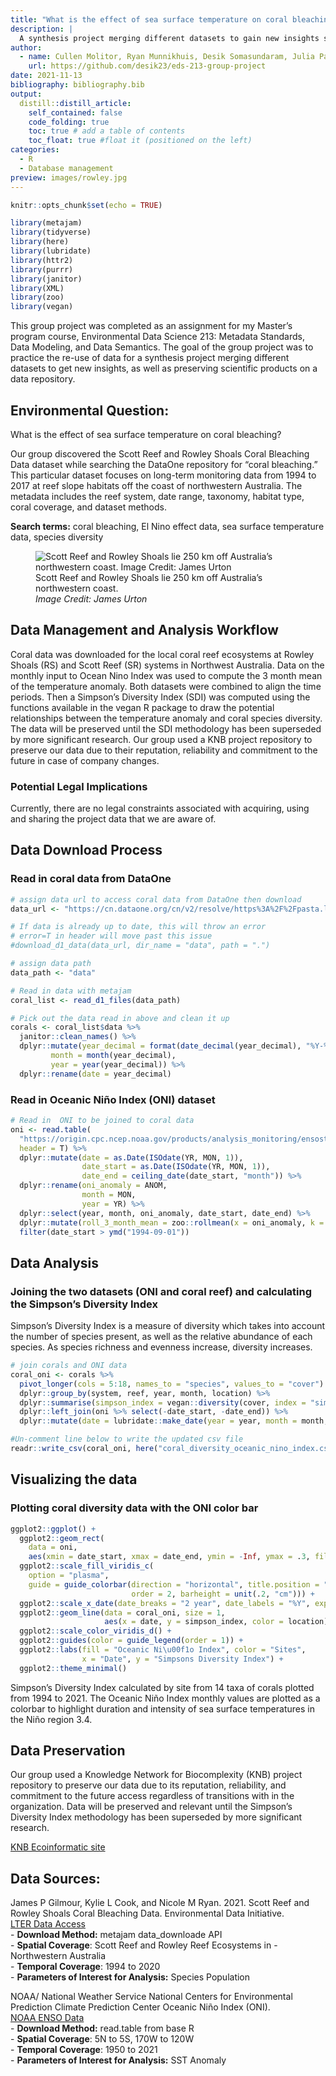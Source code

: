 ```yaml
---
title: "What is the effect of sea surface temperature on coral bleaching?"
description: |
  A synthesis project merging different datasets to gain new insights sea surface temperature on coral bleaching.
author:
  - name: Cullen Molitor, Ryan Munnikhuis, Desik Somasundaram, Julia Parish
    url: https://github.com/desik23/eds-213-group-project
date: 2021-11-13
bibliography: bibliography.bib
output:
  distill::distill_article:
    self_contained: false
    code_folding: true
    toc: true # add a table of contents
    toc_float: true #float it (positioned on the left)
categories:
  - R
  - Database management
preview: images/rowley.jpg
---
```


```r
knitr::opts_chunk$set(echo = TRUE)
```

```r
library(metajam)
library(tidyverse)
library(here)
library(lubridate)
library(httr2)
library(purrr)
library(janitor)
library(XML)
library(zoo)
library(vegan)
```

This group project was completed as an assignment for my Master's program course, Environmental Data Science 213: Metadata Standards, Data Modeling, and Data Semantics. The goal of the group project was to practice the re-use of data for a synthesis project merging different datasets to get new insights, as well as preserving scientific products on a data repository.

## Environmental Question:
What is the effect of sea surface temperature on coral bleaching?

Our group discovered the Scott Reef and Rowley Shoals Coral Bleaching Data dataset while searching the DataOne repository for “coral bleaching.” This particular dataset focuses on long-term monitoring data from 1994 to 2017 at reef slope habitats off the coast of northwestern Australia. The metadata includes the reef system, date range, taxonomy, habitat type, coral coverage, and dataset methods. 

**Search terms:** coral bleaching, El Nino effect data, sea surface temperature data, species diversity

![Scott Reef and Rowley Shoals lie 250 km off Australia’s northwestern coast.<br>
*Image Credit: James Urton*](images/scott_reef_map.png)

## Data Management and Analysis Workflow

Coral data was downloaded for the local coral reef ecosystems at Rowley Shoals (RS) and Scott Reef (SR) systems in Northwest Australia. Data on the monthly input to Ocean Nino Index was used to compute the 3 month mean of the temperature anomaly. Both datasets were combined to align the time periods. Then a Simpson’s Diversity Index (SDI) was computed using the functions available in the vegan R package to draw the potential relationships between the temperature anomaly and coral species diversity. The data will be preserved until the SDI methodology has been superseded by more significant research. Our group used a KNB project repository to preserve our data due to their reputation, reliability and commitment to the future in case of company changes. 

### Potential Legal Implications
Currently, there are no legal constraints associated with acquiring, using and sharing the project data that we are aware of.

## Data Download Process

### Read in coral data from DataOne
```r
# assign data url to access coral data from DataOne then download
data_url <- "https://cn.dataone.org/cn/v2/resolve/https%3A%2F%2Fpasta.lternet.edu%2Fpackage%2Fdata%2Feml%2Fedi%2F952%2F1%2Ff6212784c45d0a077f2c863868d22c4b"

# If data is already up to date, this will throw an error
# error=T in header will move past this issue
#download_d1_data(data_url, dir_name = "data", path = ".")
```

```r
# assign data path
data_path <- "data"
```

```r
# Read in data with metajam
coral_list <- read_d1_files(data_path)
```

```r
# Pick out the data read in above and clean it up
corals <- coral_list$data %>% 
  janitor::clean_names() %>% 
  dplyr::mutate(year_decimal = format(date_decimal(year_decimal), "%Y-%m-%d"),
         month = month(year_decimal),
         year = year(year_decimal)) %>% 
  dplyr::rename(date = year_decimal)
```

### Read in Oceanic Niño Index (ONI) dataset
```r
# Read in  ONI to be joined to coral data
oni <- read.table(
  "https://origin.cpc.ncep.noaa.gov/products/analysis_monitoring/ensostuff/detrend.nino34.ascii.txt",
  header = T) %>%
  dplyr::mutate(date = as.Date(ISOdate(YR, MON, 1)),
                date_start = as.Date(ISOdate(YR, MON, 1)),
                date_end = ceiling_date(date_start, "month")) %>%
  dplyr::rename(oni_anomaly = ANOM,
                month = MON,
                year = YR) %>% 
  dplyr::select(year, month, oni_anomaly, date_start, date_end) %>% 
  dplyr::mutate(roll_3_month_mean = zoo::rollmean(x = oni_anomaly, k = 3, fill = NA, align = "right")) %>% 
  filter(date_start > ymd("1994-09-01"))
```

## Data Analysis

### Joining the two datasets (ONI and coral reef) and calculating the Simpson's Diversity Index

Simpson's Diversity Index is a measure of diversity which takes into account the number of species present, as well as the relative abundance of each species. As species richness and evenness increase, diversity increases.

```r
# join corals and ONI data
coral_oni <- corals %>% 
  pivot_longer(cols = 5:18, names_to = "species", values_to = "cover") %>% 
  dplyr::group_by(system, reef, year, month, location) %>% 
  dplyr::summarise(simpson_index = vegan::diversity(cover, index = "simpson")) %>% 
  dplyr::left_join(oni %>% select(-date_start, -date_end)) %>% 
  dplyr::mutate(date = lubridate::make_date(year = year, month = month, day = 1))
```

```r
#Un-comment line below to write the updated csv file
readr::write_csv(coral_oni, here("coral_diversity_oceanic_nino_index.csv"))
```

## Visualizing the data

### Plotting  coral diversity data with the ONI color bar
```r
ggplot2::ggplot() +
  ggplot2::geom_rect(
    data = oni,
    aes(xmin = date_start, xmax = date_end, ymin = -Inf, ymax = .3, fill = oni_anomaly)) +
  ggplot2::scale_fill_viridis_c(
    option = "plasma",
    guide = guide_colorbar(direction = "horizontal", title.position = "top",
                           order = 2, barheight = unit(.2, "cm"))) +
  ggplot2::scale_x_date(date_breaks = "2 year", date_labels = "%Y", expand = expansion(mult = c(0,0))) +
  ggplot2::geom_line(data = coral_oni, size = 1,
                     aes(x = date, y = simpson_index, color = location)) +
  ggplot2::scale_color_viridis_d() +
  ggplot2::guides(color = guide_legend(order = 1)) +
  ggplot2::labs(fill = "Oceanic Ni\u00f1o Index", color = "Sites", 
                x = "Date", y = "Simpsons Diversity Index") +
  ggplot2::theme_minimal()
```
Simpson’s Diversity Index calculated by site from 14 taxa of corals plotted from 1994 to 2021. The Oceanic Niño Index monthly values are plotted as a colorbar to highlight duration and intensity of sea surface temperatures in the Niño region 3.4. 

## Data Preservation

Our group used a Knowledge Network for Biocomplexity (KNB) project repository to preserve our data due to its reputation, reliability, and commitment to the future access regardless of transitions with in the organization. Data will be preserved and relevant until the Simpson’s Diversity Index methodology has been superseded by more significant research. 

[KNB Ecoinformatic site](https://knb.ecoinformatics.org/view/urn%3Auuid%3Af8930217-24e9-4d1a-95a7-c64b8b6ea64d)

## Data Sources:\

James P Gilmour, Kylie L Cook, and Nicole M Ryan. 2021. Scott Reef and Rowley Shoals Coral Bleaching Data. Environmental Data Initiative.<br>
[LTER Data Access](https://pasta.lternet.edu/package/metadata/eml/edi/952/1.)<br>
- **Download Method:** metajam data_downloade API<br>
- **Spatial Coverage**: Scott Reef and Rowley Reef Ecosystems in - Northwestern Australia<br>
- **Temporal Coverage**: 1994 to 2020<br>
- **Parameters of Interest for Analysis:** Species Population<br>

NOAA/ National Weather Service National Centers for Environmental Prediction Climate Prediction Center Oceanic Niño Index (ONI).<br> [NOAA ENSO Data](https://origin.cpc.ncep.noaa.gov/products/analysis_monitoring/ensostuff/detrend.nino34.ascii.txt)<br>
- **Download Method:** read.table from base R<br>
- **Spatial Coverage**: 5N to 5S, 170W to 120W<br>
- **Temporal Coverage**: 1950 to 2021<br>
- **Parameters of Interest for Analysis:** SST Anomaly<br> 



